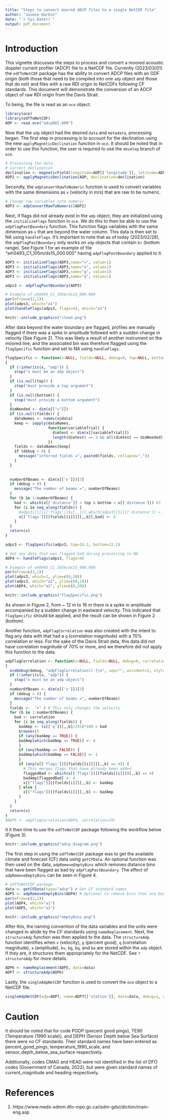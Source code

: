 ```yaml
---
title: "Steps to convert moored ADCP files to a single NetCDF file"
author: "Jaimie Harbin"
date: "`r Sys.Date()`"
output: pdf_document
---
```


# Introduction

This vignette discusses the steps to process and convert a moored acoustic doppler current profiler (ADCP) file to a NetCDF file. Currently (2023/03/01) the `odfToNetCDF` package has the ability to convert ADCP files with an ODF origin (both those that need to be compiled into one `adp` object and those that do not) and files with a raw RDI origin to NetCDFs following CF standards. This document will demonstrate the conversion of an ADCP object of raw RDI origin from the Davis Strait.

To being, the file is read as an `oce` object.

```r
library(oce)
library(odfToNetCDF)
ADP <- read.oce("adcpRDI.000")
```

Now that the `adp` object had the desired `data` and `metadata`, processing began. The first step in processing is to account for the declination using the new `applyMagneticDeclination` function in `oce`. It should be noted that in order to use this function, the user is required to use the `develop` branch of `oce`. 


```r
# Processing the data
# Correct declination
declination <- magneticField(longitude=ADP[['longitude']], latitude=ADP[['latitude']],time = ADP[['time']])$declination
ADP2 <- applyMagneticDeclination(ADP, declination=declination)
```

Secondly, the `adpConvertRawToNumeric` function is used to convert variables with the same dimensions as `v` (velocity in m/s) that are raw to be numeric. 

```r
# Change raw variables into numeric
ADP3 <- adpConvertRawToNumeric(ADP2)
```

Next, if flags did not already exist in the `adp` object, they are initialized using the `initializeFlags` function in `oce`. We do this to then be able to use the `adpFlagPastBoundary` function. This function flags variables with the same dimension as `v` that are beyond the water column. This data is then set to NA using `handleFlags`. It's important to note that as of today (2023/02/28), the `adpFlagPastBoundary` only works on `adp` objects that contain `br` (bottom range). See Figure 1 for an example of file "wh0493_C1_105m/ds15_000.000" having `adpFlagPastBoundary` applied to it.

```r
ADP3 <- initializeFlags(ADP3,name="v", value=1)
ADP3 <- initializeFlags(ADP3,name="a", value=1)
ADP3 <- initializeFlags(ADP3,name="g", value=1)
ADP3 <- initializeFlags(ADP3,name="q", value=1)

adps3 <- adpFlagPastBoundary(ADP3)

# Example of wh0493_C1_105m/ds15_000.000
par(mfrow=c(2,1))
plot(adps3, which="a1")
plot(handleFlags(adps3, flags=4), which="a1")
```


```r
knitr::include_graphics("clean.png")
```

\pagebreak

After data beyond the water boundary are flagged, profiles are manually flagged if there was a spike in amplitude followed with a sudden change in velocity (See Figure 2). This was likely a result of another instrument on the moored line, and the associated bin was therefore flagged using the `flagSpecific` function and set to NA using `handleFlags`. 

```r
flagSpecific <- function(x=NULL, fields=NULL, debug=0, top=NULL, bottom=NULL)
{
  if (!inherits(x, "adp")) {
    stop("x must be an adp object")
  }
  if (is.null(top)) {
    stop("must provide a top argument")
  }
  if (is.null(bottom)) {
    stop("must provide a bottom argument")
  }
  dimNeeded <- dim(x[["v"]])
  if (is.null(fields)) {
    dataNames <- names(x@data)
    keep <- sapply(dataNames,
                   function(variableTrial) {
                     dimtest <- dim(x[[variableTrial]])
                     length(dimtest) == 3 && all(dimtest == dimNeeded)
                   })
    fields <- dataNames[keep]
    if (debug > 0) {
      message("inferred fields =", paste0(fields, collapse=","))
    }
  }
  
  
  numberOfBeams <- dim(x[['v']])[3]
  if (debug > 0) {
    message("The number of beams =", numberOfBeams)
  }
  for (b in 1:numberOfBeams) {
    bad <- which(x[['distance']] < top & bottom < x[['distance']]) #3
    for (i in seq_along(fields)) {
      #adps3[[1]][['flags']]$v[,,1][,which(adps3[[1]][['distance']] < 16.1 & 12.1 < adps3[[1]][['distance']])]
      x[['flags']][[fields[[i]]]][,,b][,bad] <- 4
    }
  }
  return(x)
}

adps3 <- flagSpecific(adps3, top=16.1, bottom=12.1)

# Set any data that was flagged bad during processing to NA
ADP4 <- handleFlags(adps3, flags=4)

# Example of wh0493_C1_105m/ds15_000.000
par(mfrow=c(3,1))
plot(adps3, which=1, ylim=c(0,20))
plot(adps3, which="a1", ylim=c(0,20))
plot(ADP4, which="a1", ylim=c(0,20))
```

```r
knitr::include_graphics("flagSpecific.png")
```

\pagebreak

As shown in Figure 2, from ~ 12 m to 16 m there is a spike in amplitude accompanied by a sudden change in eastward velocity. This indicated that `flagSpecific` should be applied, and the result can be shown in Figure 2 (bottom).

Another function, `adpFlagCorrelation` was also created with the intent to flag any data with that had a `q` (correlation magnitude) with a 70% correlation or less. For the sake of the Davis Strait data, this data did not have correlation magnitude of 70% or more, and we therefore did not apply this function to the data.  


```r
adpFlagCorrelation <- function(x=NULL, fields=NULL, debug=0, correlation=70)
{
  oceDebug(debug, "adpFlagCorrelation() {\n", sep="", unindent=1, style="bold")
  if (!inherits(x, "adp")) {
    stop("x must be an adp object")
  }
  numberOfBeams <- dim(x[['v']])[3]
  if (debug > 0) {
    message("The number of beams =", numberOfBeams)
  }
  fields <-  "v" # # This only changes the velocity
  for (b in 1:numberOfBeams) {
    bad <- correlation
    for (i in seq_along(fields)) {
      badAmp <- (x[['q']][,,b]/255)*100 < bad
      browser()
      if (any(badAmp == TRUE)) {
      badAmp[which(badAmp == TRUE)] <- 4
      }
      if (any(badAmp == FALSE)) {
      badAmp[which(badAmp == FALSE)] <- 1
      }
      if (any(x[['flags']][[fields[[i]]]][,,b] == 4)) {
        # This merges flags that have already been added
        flaggedBad <- which(x[['flags']][[fields[[i]]]][,,b] == 4)
        badAmp[flaggedBad] <- 4
        x[["flags"]][[fields[i]]][,,b] <- badAmp
      } else {
        x[["flags"]][[fields[i]]][,,b] <- badAmp
      }
    }
  }
  return(x)
}
#ADP5 <- adpFlagCorrelation(ADP4, correlation=70)
```

It it then time to use the `odfToNetCDF` package following the workflow below (Figure 3).

```r
knitr::include_graphics("adcp_diagram.png")
```

\pagebreak

The first step in using the `odfToNetCDF` package was to get the available climate and forecast (CF) data using `getCFData`. An optional function was then used on the data, `adpRemoveEmptyBins` which removes distance bins that have been flagged as bad by `adpFlagPastBoundary`. The effect of `adpRemoveEmptyBins` can be seen in Figure 4.

```r
# odfToNetCDF package
data <- getCFData(type="adcp") # Get CF standard names
ADP5 <- adpRemoveEmptyBins(ADP4) # Optional to remove bins that are beyond the water column
par(mfrow=c(2,1))
plot(ADP4, which="a1")
plot(ADP5, which="a1")
```

```r
knitr::include_graphics("emptyBins.png")
```

\pagebreak

After this, the naming convention of the data variables and the units were changed to abide by the CF standards using `nameReplacement`. Next, the `structureAdp` function was then applied to the data. The `structureAdp` function identifies when `v` (velocity), `g` (percent good), `q` (correlation magnitude), `a` (amplitude), `bv`, `bg`, `bq`, and `ba` are stored within the `adp` object. If they are, it structures them appropriately for the NetCDF. See `?structureAdp` for more details.

```r
ADP6 <- nameReplacement(ADP5, data=data)
ADP7 <- structureAdp(ADP6)
```

Lastly, the `singleAdpNetCDF` function is used to convert the `oce` object to a NetCDF file.

```r
singleAdpNetCDF(adp=ADP7, name=ADP7[['station']], data=data, debug=1, destination="./20_rawDavis/adcp/nc/")
```

# Caution

It should be noted that for code PGDP (percent good pings), TE90 (Temperature (1990 scale)), and DEPH (Sensor Depth below Sea Surface) there were no CF standards. Their standard names have been entered as percent_good_pings, temperature_1990_scale, and sensor_depth_below_sea_surface respectively.

Additionally, codes CMAG and HEAD were not identified in the list of DFO codes (Government of Canada, 2022), but were given standard names of current_magnitude and heading respectively.

# References

1. https://www.meds-sdmm.dfo-mpo.gc.ca/isdm-gdsi/diction/main-eng.asp



